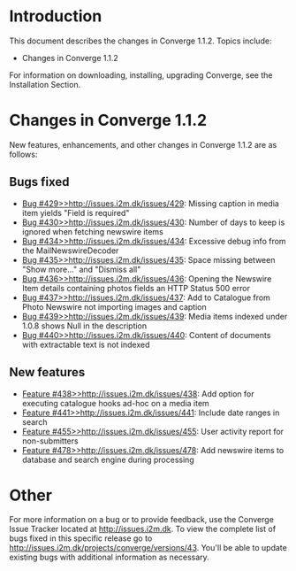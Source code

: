 = Introduction = 

This document describes the changes in Converge 1.1.2. Topics include:

* Changes in Converge 1.1.2

For information on downloading, installing, upgrading Converge, see the Installation Section.

= Changes in Converge 1.1.2 = 

New features, enhancements, and other changes in Converge 1.1.2 are as follows: 

== Bugs fixed ==

* [[Bug #429>>http://issues.i2m.dk/issues/429]]: Missing caption in media item yields "Field is required"
* [[Bug #430>>http://issues.i2m.dk/issues/430]]: Number of days to keep is ignored when fetching newswire items
* [[Bug #434>>http://issues.i2m.dk/issues/434]]: Excessive debug info from the MailNewswireDecoder
* [[Bug #435>>http://issues.i2m.dk/issues/435]]: Space missing between "Show more..." and "Dismiss all"
* [[Bug #436>>http://issues.i2m.dk/issues/436]]: Opening the Newswire Item details containing photos fields an HTTP Status 500 error
* [[Bug #437>>http://issues.i2m.dk/issues/437]]: Add to Catalogue from Photo Newswire not importing images and caption
* [[Bug #439>>http://issues.i2m.dk/issues/439]]: Media items indexed under 1.0.8 shows Null in the description
* [[Bug #440>>http://issues.i2m.dk/issues/440]]: Content of documents with extractable text is not indexed

== New features ==

* [[Feature #438>>http://issues.i2m.dk/issues/438]]: Add option for executing catalogue hooks ad-hoc on a media item
* [[Feature #441>>http://issues.i2m.dk/issues/441]]: Include date ranges in search
* [[Feature #455>>http://issues.i2m.dk/issues/455]]: User activity report for non-submitters
* [[Feature #478>>http://issues.i2m.dk/issues/478]]: Add newswire items to database and search engine during processing

= Other =

For more information on a bug or to provide feedback, use the Converge Issue Tracker 
located at http://issues.i2m.dk. To view the complete list of bugs fixed in this specific 
release go to http://issues.i2m.dk/projects/converge/versions/43. You'll be able to update
existing bugs with additional information as necessary.


